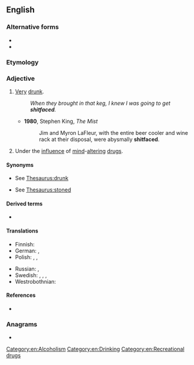 {{also|shit-faced|shit faced}}
==English==

===Alternative forms===
* {{l|en|shit faced}}
* {{l|en|shit-faced}}

===Etymology===
{{compound|en|shit|faced}}

===Adjective===
{{en-adj}}

# {{lb|en|vulgar}} [[very|Very]] [[drunk]].
#: ''When they brought in that keg, I knew I was going to get '''shitfaced'''.''
#* '''1980''', Stephen King, ''The Mist''
#*: Jim and Myron LaFleur, with the entire beer cooler and wine rack at their disposal, were abysmally '''shitfaced'''.
# {{lb|en|vulgar}} Under the [[influence]] of [[mind]]-[[alter]]ing [[drug]]s.

====Synonyms====
* {{sense|drunk}} See [[Thesaurus:drunk]]
* {{sense|influenced by drugs}} See [[Thesaurus:stoned]]

====Derived terms====
* {{l|en|faced}}

====Translations====
{{trans-top|very drunk}}
* Finnish: {{t+|fi|perseet olalla}}
* German: {{t+|de|sturzbesoffen}}, {{t+|de|stinkbesoffen}}
* Polish: {{t+|pl|najebany}}, {{t|pl|napierdolony}}, {{t|pl|nabzdryngolony}}
{{trans-mid}}
* Russian: {{t|ru|[[пья́ный]] [[вдрызг]]}}, {{t|ru|[[бухо́й]] [[в]] [[жопа|жо́пу]]}} {{qualifier|vulgar}}
* Swedish: {{t+|sv|stupfull}}, {{t+|sv|dyngrak}}, {{t|sv|asfull}}, {{t|sv|skitfull}}
* Westrobothnian: {{t|gmq-bot|plægæt}}
{{trans-bottom}}

====References====
* {{R:American Heritage 2000}}

===Anagrams===
* {{anagrams|en|a=acdefhist|catfished|deathfics}}

[[Category:en:Alcoholism]]
[[Category:en:Drinking]]
[[Category:en:Recreational drugs]]
